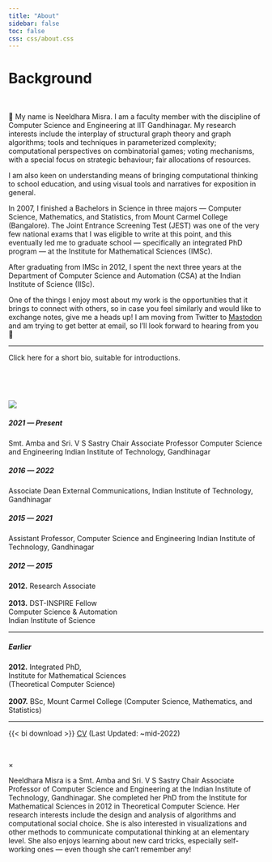 ```yaml
---
title: "About"
sidebar: false
toc: false
css: css/about.css
---
```


:::{.column-body-outset}


::: {layout="[[46,14,40]]"}

<div>

# Background

<p>&nbsp;</p>

👋 My name is Neeldhara Misra. I am a faculty member with the discipline of Computer Science and Engineering at IIT Gandhinagar. My research interests include the interplay of structural graph theory and graph algorithms; tools and techniques in parameterized complexity; computational perspectives on combinatorial games; voting mechanisms, with a special focus on strategic behaviour; fair allocations of resources.

I am also keen on understanding means of bringing computational thinking to school education, and using visual tools and narratives for exposition in general.

In 2007, I finished a Bachelors in Science in three majors — Computer Science, Mathematics, and Statistics, from Mount Carmel College (Bangalore). The Joint Entrance Screening Test (JEST) was one of the very few national exams that I was eligible to write at this point, and this eventually led me to graduate school — specifically an integrated PhD program — at the Institute for Mathematical Sciences (IMSc).

After graduating from IMSc in 2012, I spent the next three years at the Department of Computer Science and Automation (CSA) at the Indian Institute of Science (IISc).

One of the things I enjoy most about my work is the opportunities that it brings to connect with others, so in case you feel similarly and would like to exchange notes, give me a heads up! I am moving from Twitter to [Mastodon](https://mathstodon.xyz/@neeldhara) and am trying to get better at email, so I’ll look forward to hearing from you 🙌

---

<!-- Trigger/Open The Modal -->
<a data-target="myModal" data-toggle="modal">Click here for a short bio, suitable for introductions.</a>
<p>&nbsp;</p>
<p>&nbsp;</p>

</div>

<div>
</div>

<div>
![](/images/profile.jpeg){.rounded-corners .profilepic}

##### 2021 — Present

Smt. Amba and Sri. V S Sastry Chair Associate Professor
Computer Science and Engineering
Indian Institute of Technology, Gandhinagar

##### 2016 — 2022

Associate Dean
External Communications[,](/blog/comms/)
Indian Institute of Technology, Gandhinagar

##### 2015 — 2021

Assistant Professor, Computer Science and Engineering
Indian Institute of Technology, Gandhinagar

##### 2012 — 2015


**2012.** Research Associate<br><br>
**2013.** DST-INSPIRE Fellow<br>
Computer Science & Automation<br>
Indian Institute of Science

---

##### Earlier

**2012.** Integrated PhD,<br>
Institute for Mathematical Sciences<br>
(Theoretical Computer Science)<br><br>
**2007.** BSc, Mount Carmel College
(Computer Science, Mathematics, and Statistics)


---

{{< bi download >}} [CV](CV.pdf) (Last Updated: ~mid-2022)

</div>

:::
:::






<!-- The Modal -->
<div id="myModal" class="modal">
<!-- Modal content -->
<div class="modal-content">
<p>&nbsp;</p>
<span class="close" data-dismiss="modal">×</span>
<p>Neeldhara Misra is a Smt. Amba and Sri. V S Sastry Chair Associate Professor of Computer Science and Engineering at the Indian Institute of Technology, Gandhinagar. She completed her PhD from the Institute for Mathematical Sciences in 2012 in Theoretical Computer Science. Her research interests include the design and analysis of algorithms and computational social choice. She is also interested in visualizations and other methods to communicate computational thinking at an elementary level. She also enjoys learning about new card tricks, especially self-working ones --- even though she can't remember any!</p>
</div>

</div>
